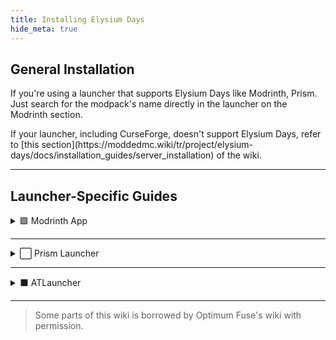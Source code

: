 ```yaml
---
title: Installing Elysium Days
hide_meta: true
---
```


## General Installation
If you're using a launcher that supports Elysium Days like Modrinth, Prism. Just search for the modpack's name directly in the launcher on the Modrinth section.

<Callout variant="info">
    If your launcher, including CurseForge, doesn't support Elysium Days, refer to [this section](https://moddedmc.wiki/tr/project/elysium-days/docs/installation_guides/server_installation) of the wiki.
</Callout>

<hr style={{ borderTop: '5px solid #364153' }} />

## Launcher-Specific Guides

<details>
<summary>🟩 Modrinth App</summary>

First, we are going to the `Discover Content` page.

<ModAsset
  width="90%"
  title="Discover Content"
  location="elysium-days:image/modrinth_discover_content"
/>

And search for **Elysium Days** in the modpacks section, then click `Install`.

<ModAsset
  width="90%"
  title="Discover Content"
  location="elysium-days:image/modrinth_install"
/>

</details>

---

<details>
<summary>⬜ Prism Launcher</summary>

First, we are going to click `➕ Add Instance`.

<ModAsset
  width="90%"
  title="Discover Content"
  location="elysium-days:image/prism_add_instance"
/>

In this screen, choose Modrinth, and search for Elysium Days. Then choose the latest version of the modpack and click `OK`!

<ModAsset
  width="60%"
  title="Discover Content"
  location="elysium-days:image/prism_install"
/>

</details>

---

<details>
<summary>⬛ ATLauncher</summary>

Since I don't use this launcher, here is a documentation by Apex Hosting to help you:  
https://apexminecrafthosting.com/how-to-play-modpacks-with-the-atlauncher/

</details>

---

> Some parts of this wiki is borrowed by Optimum Fuse's wiki with permission.

